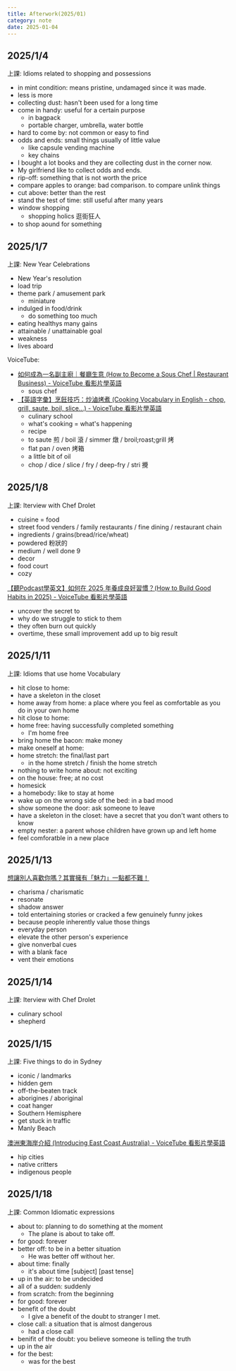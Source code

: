 ---
title: Afterwork(2025/01)
category: note
date: 2025-01-04
---

## 2025/1/4
上課: Idioms related to shopping and possessions
- in mint condition: means pristine, undamaged since it was made.
- less is more
- collecting dust: hasn't been used for a long time
- come in handy: useful for a certain purpose
  - in bagpack
  - portable charger, umbrella, water bottle
- hard to come by: not common or easy to find
- odds and ends: small things usually of little value
  - like capsule vending machine
  - key chains
- I bought a lot books and they are collecting dust in the corner now.
- My girlfriend like to collect odds and ends.
- rip-off: something that is not worth the price
- compare apples to orange: bad comparison. to compare unlink things
- cut above: better than the rest
- stand the test of time: still useful after many years
- window shopping
  - shopping holics 逛街狂人
- to shop aound for something

## 2025/1/7
上課: New Year Celebrations
- New Year's resolution
- load trip
- theme park / amusement park
  - miniature
- indulged in food/drink
  - do something too much
- eating healthys many gains
- attainable / unattainable goal
- weakness
- lives aboard

VoiceTube: 
- [如何成為一名副主廚｜餐廳生意 (How to Become a Sous Chef | Restaurant Business) - VoiceTube 看影片學英語](https://tw.voicetube.com/videos/45527?utm_source=vtweb&utm_medium=header)
  - sous chef
- [【英語字彙】烹飪技巧：炒滷烤煮 (Cooking Vocabulary in English - chop, grill, saute, boil, slice...) - VoiceTube 看影片學英語](https://tw.voicetube.com/videos/13761?utm_source=vtweb&utm_medium=header)
  - culinary school
  - what's cooking = what's happening
  - recipe
  - to saute 煎 / boil 滾 / simmer 燉 / broil;roast;grill 烤
  - flat pan / oven 烤箱
  - a little bit of oil
  - chop / dice / slice / fry / deep-fry / stri 攪

## 2025/1/8
上課: Iterview with Chef Drolet
- cuisine = food
- street food venders / family restaurants / fine dining / restaurant chain
- ingredients / grains(bread/rice/wheat)
- powdered 粉狀的
- medium / well done 9
- decor
- food court
- cozy

[【聽Podcast學英文】如何在 2025 年養成良好習慣？(How to Build Good Habits in 2025) - VoiceTube 看影片學英語](https://tw.voicetube.com/videos/185496?utm_source=vtweb&utm_medium=header)
- uncover the secret to
- why do we struggle to stick to them
- they often burn out quickly
- overtime, these small improvement add up to big result

## 2025/1/11
上課: Idioms that use home Vocabulary
- hit close to home: 
- have a skeleton in the closet
- home away from home: a place where you feel as comfortable as you do in your own home
- hit close to home: 
- home free: having successfully completed something
  - I'm home free
- bring home the bacon: make money
- make oneself at home: 
- home stretch: the final/last part
  - in the home stretch / finish the home stretch
- nothing to write home about: not exciting
- on the house: free; at no cost
- homesick
- a homebody: like to stay at home
- wake up on the wrong side of the bed: in a bad mood
- show someone the door: ask someone to leave
- have a skeleton in the closet: have a secret that you don't want others to know
- empty nester: a parent whose children have grown up and left home
- feel comforatble in a new place

## 2025/1/13
[想讓別人喜歡你嗎？其實擁有「魅力」一點都不難！](https://tw.voicetube.com/videos/182803?utm_source=vtweb&utm_medium=header)
  - charisma / charismatic
  - resonate
  - shadow answer
  - told entertaining stories or cracked a few genuinely funny jokes
  - because people inherently value those things
  - everyday person
  - elevate the other person's experience
  - give nonverbal cues
  - with a blank face
  - vent their emotions

## 2025/1/14
上課: Iterview with Chef Drolet
- culinary school
- shepherd

## 2025/1/15
上課: Five things to do in Sydney
- iconic / landmarks
- hidden gem
- off-the-beaten track
- aborigines / aboriginal
- coat hanger
- Southern Hemisphere
- get stuck in traffic
- Manly Beach

[澳洲東海岸介紹 (Introducing East Coast Australia) - VoiceTube 看影片學英語](https://tw.voicetube.com/videos/143045?utm_source=vtweb&utm_medium=header)
- hip cities
- native critters
- indigenous people

## 2025/1/18
上課: Common Idiomatic expressions
- about to: planning to do something at the moment
  - The plane is about to take off.
- for good: forever
- better off: to be in a better situation
  - He was better off without her.
- about time: finally
  - it's about time [subject] [past tense]
- up in the air: to be undecided
- all of a sudden: suddenly
- from scratch: from the beginning
- for good: forever
- benefit of the doubt
  - I give a benefit of the doubt to stranger I met.
- close call: a situation that is almost dangerous
  - had a close call
- benifit of the doubt: you believe someone is telling the truth
- up in the air
- for the best:
  - was for the best
